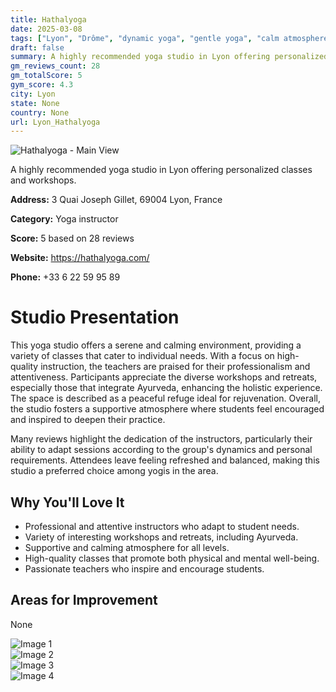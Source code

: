```yaml
---
title: Hathalyoga
date: 2025-03-08
tags: ["Lyon", "Drôme", "dynamic yoga", "gentle yoga", "calm atmosphere", "high-quality instruction", "Lyon"]  
draft: false
summary: A highly recommended yoga studio in Lyon offering personalized classes and workshops.
gm_reviews_count: 28
gm_totalScore: 5
gym_score: 4.3
city: Lyon
state: None
country: None
url: Lyon_Hathalyoga
---
```


<div className="aspect-[16/9] relative my-8">
  <img 
    src="https://lh5.googleusercontent.com/p/AF1QipOdkOHOdgLrtCPyTDZ0kuUeW16M3vmHqZdnic4G=w1920-h1080-k-no"
    alt="Hathalyoga - Main View"
    className="object-cover absolute inset-0 w-full h-full rounded-lg"
  />
</div>

A highly recommended yoga studio in Lyon offering personalized classes and workshops.

**Address:** 3 Quai Joseph Gillet, 69004 Lyon, France

**Category:** Yoga instructor

**Score:** 5 based on 28 reviews

**Website:** https://hathalyoga.com/

**Phone:** +33 6 22 59 95 89

# Studio Presentation

This yoga studio offers a serene and calming environment, providing a variety of classes that cater to individual needs. With a focus on high-quality instruction, the teachers are praised for their professionalism and attentiveness. Participants appreciate the diverse workshops and retreats, especially those that integrate Ayurveda, enhancing the holistic experience. The space is described as a peaceful refuge ideal for rejuvenation. Overall, the studio fosters a supportive atmosphere where students feel encouraged and inspired to deepen their practice.

Many reviews highlight the dedication of the instructors, particularly their ability to adapt sessions according to the group's dynamics and personal requirements. Attendees leave feeling refreshed and balanced, making this studio a preferred choice among yogis in the area.

## Why You'll Love It

- Professional and attentive instructors who adapt to student needs.
- Variety of interesting workshops and retreats, including Ayurveda.
- Supportive and calming atmosphere for all levels.
- High-quality classes that promote both physical and mental well-being.
- Passionate teachers who inspire and encourage students.

## Areas for Improvement

None

<div className="grid grid-cols-1 xl:grid-cols-2 gap-4 my-8">
<div className="aspect-[4/3] relative"><img src="https://lh5.googleusercontent.com/p/AF1QipPyCo_laWdierc9UICjS4yOwzZkKWQG-25AVZiG=w1920-h1080-k-no" alt="Image 1" className="object-cover absolute inset-0 w-full h-full rounded-lg" /></div>
<div className="aspect-[4/3] relative"><img src="https://lh5.googleusercontent.com/p/AF1QipP1SQe_0o0Q7-Hdt-cchG60sPFSERXbObWNDhl2=w1920-h1080-k-no" alt="Image 2" className="object-cover absolute inset-0 w-full h-full rounded-lg" /></div>
<div className="aspect-[4/3] relative"><img src="https://lh5.googleusercontent.com/p/AF1QipNFSNELkjn5cxrTikvW4D1ZkEOGETwxxUPT-Ech=w1920-h1080-k-no" alt="Image 3" className="object-cover absolute inset-0 w-full h-full rounded-lg" /></div>
<div className="aspect-[4/3] relative"><img src="https://lh3.googleusercontent.com/gps-cs-s/AB5caB_SYF6ENek8JYwhfqDRSBl1Dv6Yfvg8WINwaSZLID2kO76lNdBWVOA4RgdBBQa2bC_cZQ5pCaz1T8IFzGCNFB8pj3-fgQJNK64dbBI979G8NJrCfQMkwDFw5V9HPcwsGVzNgHHJXg=w1920-h1080-k-no" alt="Image 4" className="object-cover absolute inset-0 w-full h-full rounded-lg" /></div>
</div>